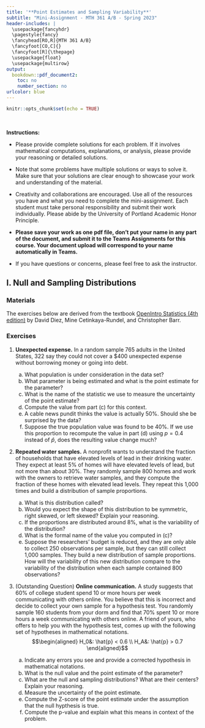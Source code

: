 ---
title: '**Point Estimates and Sampling Variability**'
subtitle: "Mini-Assignment - MTH 361 A/B - Spring 2023"
header-includes: |
  \usepackage{fancyhdr}
  \pagestyle{fancy}
  \fancyhead[RO,R]{MTH 361 A/B}
  \fancyfoot[CO,C]{}
  \fancyfoot[R]{\thepage}
  \usepackage{float}
  \usepackage{multirow}
output:
  bookdown::pdf_document2:
    toc: no
    number_section: no
urlcolor: blue
---

```{r setup, include=FALSE}
knitr::opts_chunk$set(echo = TRUE)
```

\

**Instructions:**
 
 * Please provide complete solutions for each problem. If it involves mathematical computations, explanations, or analysis, please provide your reasoning or detailed solutions.
 
 * Note that some problems have multiple solutions or ways to solve it. Make sure that your solutions are clear enough to showcase your work and understanding of the material.
 
 * Creativity and collaborations are encouraged. Use all of the resources you have and what you need to complete the mini-assignment. Each student must take personal responsibility and submit their work individually. Please abide by the University of Portland Academic Honor Principle.
 
 * **Please save your work as one pdf file, don't put your name in any part of the document, and submit it to the Teams Assignments for this course. Your document upload will correspond to your name automatically in Teams.**
 
 * If you have questions or concerns, please feel free to ask the instructor.

\newpage

## I. Null and Sampling Distributions

### Materials

The exercises below are derived from the textbook [OpenIntro Statistics (4th edition)](https://www.openintro.org/book/os/){target="_blank"} by David Diez, Mine Cetinkaya-Rundel, and Christopher Barr.

### Exercises

1. **Unexpected expense.** In a random sample 765 adults in the United States, 322 say they could not cover a \$400 unexpected expense without borrowing money or going into debt.

    a. What population is under consideration in the data set?
    b. What parameter is being estimated and what is the point estimate for the parameter?
    c. What is the name of the statistic we use to measure the uncertainty of the point estimate?
    d. Compute the value from part (c) for this context.
    e. A cable news pundit thinks the value is actually 50\%. Should she be surprised by the data?
    f. Suppose the true population value was found to be 40\%. If we use this proportion to recompute the value in part (d) using $p = 0.4$ instead of $\hat{p}$, does the resulting value change much?

2. **Repeated water samples.** A nonprofit wants to understand the fraction of households that have elevated levels of lead in their drinking water. They expect at least 5\% of homes will have elevated levels of lead, but not more than about 30\%. They randomly sample 800 homes and work with the owners to retrieve water samples, and they compute the fraction of these homes with elevated lead levels. They repeat this 1,000 times and build a distribution of sample proportions.

    a. What is this distribution called?
    b. Would you expect the shape of this distribution to be symmetric, right skewed, or left skewed? Explain your reasoning.
    c. If the proportions are distributed around 8\%, what is the variability of the distribution?
    d. What is the formal name of the value you computed in (c)?
    e. Suppose the researchers' budget is reduced, and they are only able to collect 250 observations per sample, but they can still collect 1,000 samples. They build a new distribution of sample proportions. How will the variability of this new distribution compare to the variability of the distribution when each sample contained 800 observations?

3. (Outstanding Question) **Online communication.** A study suggests that 60\% of college student spend 10 or more hours per week communicating with others online. You believe that this is incorrect and decide to collect your own sample for a hypothesis test. You randomly sample 160 students from your dorm and find that 70\% spent 10 or more hours a week communicating with others online. A friend of yours, who offers to help you with the hypothesis test, comes up with the following set of hypotheses in mathematical notations.
$$\begin{aligned}
H_0&: \hat{p} < 0.6 \\
H_A&: \hat{p} > 0.7
\end{aligned}$$

    a. Indicate any errors you see and provide a corrected hypothesis in mathematical notations.
    b. What is the null value and the point estimate of the parameter?
    c. What are the null and sampling distributions? What are their centers? Explain your reasoning.
    d. Measure the uncertainty of the point estimate.
    e. Compute the Z-score of the point estimate under the assumption that the null hypthesis is true.
    f. Compute the p-value and explain what this means in context of the problem.
    